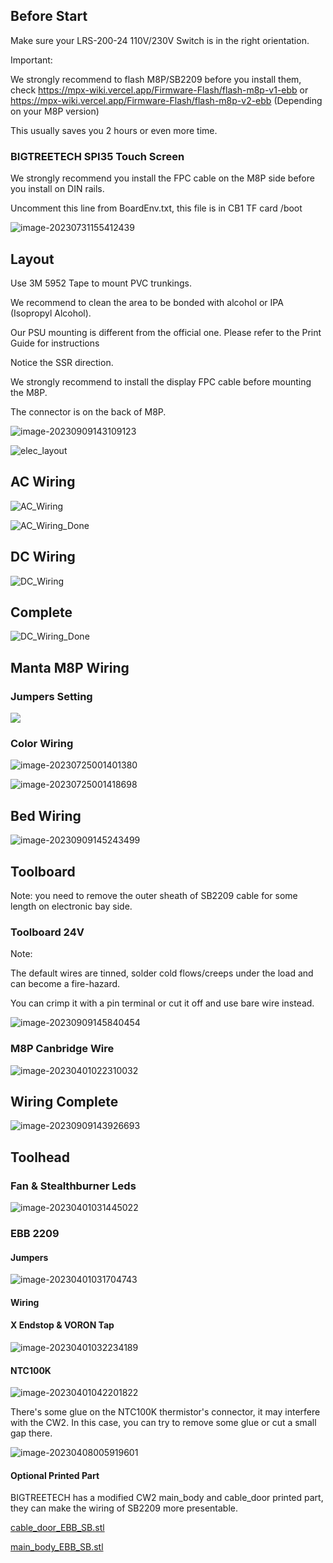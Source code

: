 
## Before Start

<Callout type="info">
  Make sure your LRS-200-24 110V/230V Switch is in the right orientation.
</Callout>

<Callout type="info">

Important:

We strongly recommend to flash M8P/SB2209 before you install them, check https://mpx-wiki.vercel.app/Firmware-Flash/flash-m8p-v1-ebb or https://mpx-wiki.vercel.app/Firmware-Flash/flash-m8p-v2-ebb  (Depending on your M8P version)

This usually saves you 2 hours or even more time.

</Callout>


### BIGTREETECH SPI35 Touch Screen

<Callout type="info">

We strongly recommend you install the FPC cable on the M8P side before you install on DIN rails.

</Callout>

Uncomment this line from BoardEnv.txt, this file is in CB1 TF card /boot

![image-20230731155412439](https://img.mpx.wiki/i/2023/08/08/64d25f6de2d5b.webp)


##  Layout

Use 3M 5952 Tape to mount PVC trunkings. 

<Callout type="info">

We recommend to clean the area to be bonded with alcohol or IPA (Isopropyl Alcohol). 

Our PSU mounting is different from the official one. Please refer to the Print Guide for instructions

Notice the SSR direction. 

</Callout>

We strongly recommend to install the display FPC cable before mounting the M8P. 

The connector is on the back of M8P.

![image-20230909143109123](https://img.mpx.wiki/i/2023/09/09/64fc1130d78ba.webp)

![elec_layout](https://img.mpx.wiki/i/2023/07/24/64be9adeae23f.webp)


## AC Wiring

![AC_Wiring](https://img.mpx.wiki/i/2023/07/24/64be9c609ca4a.webp)

![AC_Wiring_Done](https://img.mpx.wiki/i/2023/07/25/64bea4947b001.webp)


## DC Wiring

![DC_Wiring](https://img.mpx.wiki/i/2023/07/24/64be9e6504ceb.webp)


## Complete

![DC_Wiring_Done](https://img.mpx.wiki/i/2023/07/25/64bea53f8ad69.webp)


## Manta M8P Wiring

### Jumpers Setting

![](https://img.mpx.wiki/i/2023/08/16/64dba1d5da992.webp)


### Color Wiring

![image-20230725001401380](https://img.mpx.wiki/i/2023/07/25/64bea34e03f28.webp)

![image-20230725001418698](https://img.mpx.wiki/i/2023/07/25/64bea35fbed94.webp)


## Bed Wiring

![image-20230909145243499](https://img.mpx.wiki/i/2023/09/09/64fc164283342.webp)


## Toolboard 

Note: you need to remove the outer sheath of SB2209 cable for some length on electronic bay side.


### Toolboard 24V 

<Callout type="warning">

Note:

The default wires are tinned, solder cold flows/creeps under the load and can become a fire-hazard.

You can crimp it with a pin terminal or cut it off and use bare wire instead. 

</Callout>

![image-20230909145840454](https://img.mpx.wiki/i/2023/09/09/64fc17a5b3494.webp)


### M8P Canbridge Wire

![image-20230401022310032](https://img.mpx.wiki/i/2023/07/25/64bea3a128fda.webp)


## Wiring Complete

![image-20230909143926693](https://img.mpx.wiki/i/2023/09/09/64fc1323a5769.webp)


## Toolhead

### Fan &amp; Stealthburner Leds

![image-20230401031445022](https://img.mpx.wiki/i/2023/04/01/6427312935cbb.webp)

### EBB 2209 

#### Jumpers

![image-20230401031704743](https://img.mpx.wiki/i/2023/04/01/642731b3f0e32.webp)

#### Wiring 

#### X Endstop &amp; VORON Tap

![image-20230401032234189](https://img.mpx.wiki/i/2023/04/01/642732fc9b45e.webp)

#### NTC100K

![image-20230401042201822](https://img.mpx.wiki/i/2023/04/01/642740ec153d9.webp)

There's some glue on the NTC100K thermistor's connector, it may interfere with the CW2.
In this case, you can try to remove some glue or cut a small gap there.

![image-20230408005919601](https://img.mpx.wiki/i/2023/04/08/64304beb1d725.webp)

#### Optional Printed Part

BIGTREETECH has a modified CW2 main_body and cable_door printed part, they can make the wiring of SB2209 more presentable.

[cable_door_EBB_SB.stl](https://github.com/bigtreetech/EBB/blob/master/EBB%20SB2240_2209%20CAN/Custom%20Printed%20Parts/cable_door_EBB_SB.stl)

[main_body_EBB_SB.stl](https://github.com/bigtreetech/EBB/blob/master/EBB%20SB2240_2209%20CAN/Custom%20Printed%20Parts/main_body_EBB_SB.stl)

